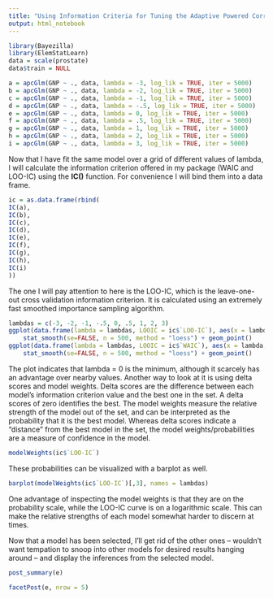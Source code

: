 ```yaml
---
title: "Using Information Criteria for Tuning the Adaptive Powered Correlation Model"
output: html_notebook
---
```



```r
library(Bayezilla)
library(ElemStatLearn)
data = scale(prostate)
data$train = NULL
```


```r
a = apcGlm(GNP ~ ., data, lambda = -3, log_lik = TRUE, iter = 5000)
b = apcGlm(GNP ~ ., data, lambda = -2, log_lik = TRUE, iter = 5000)
c = apcGlm(GNP ~ ., data, lambda = -1, log_lik = TRUE, iter = 5000)
d = apcGlm(GNP ~ ., data, lambda = -.5, log_lik = TRUE, iter = 5000)
e = apcGlm(GNP ~ ., data, lambda = 0, log_lik = TRUE, iter = 5000)
f = apcGlm(GNP ~ ., data, lambda = .5, log_lik = TRUE, iter = 5000)
g = apcGlm(GNP ~ ., data, lambda = 1, log_lik = TRUE, iter = 5000)
h = apcGlm(GNP ~ ., data, lambda = 2, log_lik = TRUE, iter = 5000)
i = apcGlm(GNP ~ ., data, lambda = 3, log_lik = TRUE, iter = 5000)
```

Now that I have fit the same model over a grid of different values of lambda, I will calculate the information criterion offered in my package (WAIC and LOO-IC) using the **IC()** function. For convenience I will bind them into a data frame.

```r
ic = as.data.frame(rbind(
IC(a),
IC(b),
IC(c),
IC(d),
IC(e),
IC(f),
IC(g),
IC(h),
IC(i)
))
```

The one I will pay attention to here is the LOO-IC, which is the leave-one-out cross validation information criterion. It is calculated using an extremely fast smoothed importance sampling algorithm. 

```r
lambdas = c(-3, -2, -1, -.5, 0, .5, 1, 2, 3)
ggplot(data.frame(lambda = lambdas, LOOIC = ic$`LOO-IC`), aes(x = lambda, y = LOOIC)) + 
    stat_smooth(se=FALSE, n = 500, method = "loess") + geom_point()
ggplot(data.frame(lambda = lambdas, LOOIC = ic$`WAIC`), aes(x = lambda, y = LOOIC)) + 
    stat_smooth(se=FALSE, n = 500, method = "loess") + geom_point()
```


The plot indicates that lambda = 0 is the minimum, although it scarcely has an advantage over nearby values. Another way to look at it is using delta scores and model weights. Delta scores are the difference between each model's information criterion value and the best one in the set. A delta scores of zero identifies the best. The model weights measure the relative strength of the model out of the set, and can be interpreted as the probability that it is the best model. Whereas delta scores indicate a "distance" from the best model in the set, the model weights/probabilities are a measure of confidence in the model.

```r
modelWeights(ic$`LOO-IC`)
```

These probabilities can be visualized with a barplot as well.

```r
barplot(modelWeights(ic$`LOO-IC`)[,3], names = lambdas)
```

One advantage of inspecting the model weights is that they are on the probability scale, while the LOO-IC curve is on a logarithmic scale. This can make the relative strengths of each model somewhat harder to discern at times.

Now that a model has been selected, I'll get rid of the other ones -- wouldn't want tempation to snoop into other models for desired results hanging around -- and display the inferences from the selected model.

```r
post_summary(e)
```


```r
facetPost(e, nrow = 5)
```



